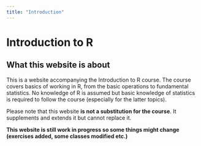 ```yaml
---
title: "Introduction"
---
```


# Introduction to R

## What this website is about

This is a website accompanying the Introduction to R course. The course covers basics of working in R, from the basic operations to fundamental statistics. No knowledge of R is assumed but basic knowledge of statistics is required to follow the course (especially for the latter topics).

Please note that this website **is not a substitution for the course**. It supplements and extends it but cannot replace it.

**This website is still work in progress so some things might change (exercises added, some classes modified etc.)**
